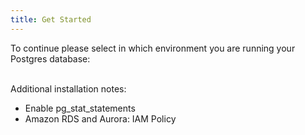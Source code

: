 ```yaml
---
title: Get Started
---
```



<PublicOnly>
  <PublicOverview />
</PublicOnly>

To continue please select in which environment you are running your Postgres database:

<OverviewInstallChoice />

<PublicOnly>
  <div>
    <br />
    Additional installation notes:
    <ul>
      <li>
        <Link to="install/01_enabling_pg_stat_statements">Enable pg_stat_statements</Link>
      </li>
      <li>
        <Link to="install/amazon_rds/iam_policy">Amazon RDS and Aurora: IAM Policy</Link>
      </li>
    </ul>
  </div>
</PublicOnly>

